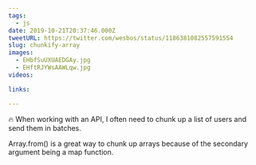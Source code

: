 ```yaml
---
tags:
  - js
date: 2019-10-21T20:37:46.000Z
tweetURL: https://twitter.com/wesbos/status/1186381082557591554
slug: chunkify-array
images:
  - EHbfSuUXUAEDGAy.jpg
  - EHftRJYWsAAWLqw.jpg
videos:

links:

---
```

🔥 When working with an API, I often need to chunk up a list of users and send them in batches.

Array.from() is a great way to chunk up arrays because of the secondary argument being a map function.
